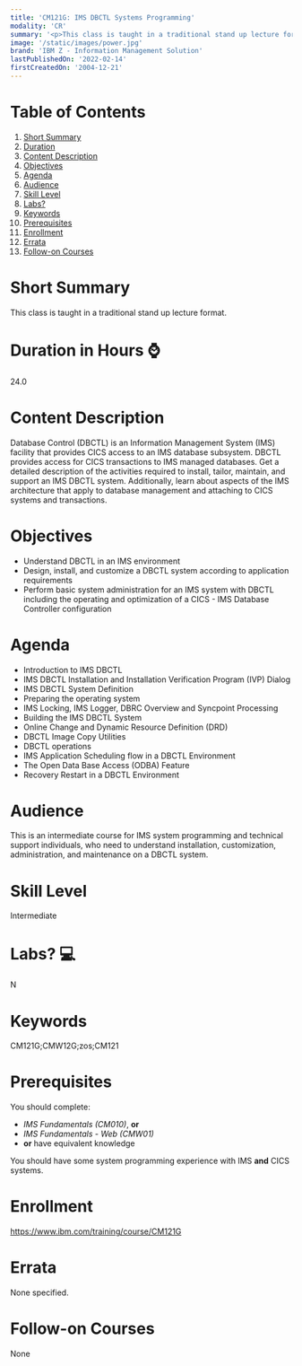 ```yaml
---
title: 'CM121G: IMS DBCTL Systems Programming'
modality: 'CR'
summary: '<p>This class is taught in a traditional stand up lecture format.</p>                                                                                                                                   '
image: '/static/images/power.jpg'
brand: 'IBM Z - Information Management Solution'
lastPublishedOn: '2022-02-14'
firstCreatedOn: '2004-12-21'
---
```

# Table of Contents
1.  [Short Summary](#short-summary)
2.  [Duration](#duration-in-hours-)
3.  [Content Description](#content-description)
4.  [Objectives](#objectives)
5.  [Agenda](#agenda)
6.  [Audience](#audience)
7.  [Skill Level](#skill-level)
8.  [Labs?](#labs-)
9.  [Keywords](#keywords)
10. [Prerequisites](#prerequisites)
11. [Enrollment](#enrollment)
12. [Errata](#errata)
13. [Follow-on Courses](#follow-on-courses)

# Short Summary
<p>This class is taught in a traditional stand up lecture format.</p>                                                                                                                                   

# Duration in Hours ⌚
24.0

# Content Description
Database Control (DBCTL) is an Information Management System (IMS) facility that provides CICS access to an IMS database subsystem. DBCTL provides access for CICS transactions to IMS managed databases. Get a detailed description of the activities required to install, tailor, maintain, and support an IMS DBCTL system. Additionally, learn about aspects of the IMS architecture that apply to database management and attaching to CICS systems and transactions.



# Objectives
* Understand DBCTL in an IMS environment
* Design, install, and customize a DBCTL system according to application requirements
* Perform basic system administration for an IMS system with DBCTL including the operating and optimization of a CICS - IMS Database Controller configuration


# Agenda
* Introduction to IMS DBCTL
* IMS DBCTL Installation and Installation Verification Program (IVP) Dialog
* IMS DBCTL System Definition
* Preparing the operating system
* IMS Locking, IMS Logger, DBRC Overview and Syncpoint Processing
* Building the IMS DBCTL System
* Online Change and Dynamic Resource Definition (DRD)
* DBCTL Image Copy Utilities
* DBCTL operations
* IMS Application Scheduling flow in a DBCTL Environment
* The Open Data Base Access (ODBA) Feature
* Recovery Restart in a DBCTL Environment


# Audience
This is an intermediate course for IMS system programming and technical support individuals, who need to understand installation, customization, administration, and maintenance on a DBCTL system.



# Skill Level
Intermediate        

# Labs? 💻
N

# Keywords
CM121G;CMW12G;zos;CM121

# Prerequisites
You should complete:


* *IMS Fundamentals (CM010)*, **or**
* *IMS Fundamentals - Web (CMW01)*
* **or** have equivalent knowledge


You should have some system programming experience with IMS **and** CICS systems.



# Enrollment
https://www.ibm.com/training/course/CM121G

# Errata
None specified.

# Follow-on Courses
None

